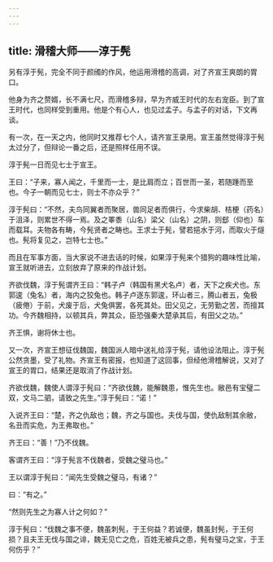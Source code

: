 ```yaml
---
---
---
```

title: 滑稽大师——淳于髡
---




另有淳于髡，完全不同于颜斶的作风，他运用滑稽的高调，对了齐宣王爽朗的胃口。

他身为齐之赘婿，长不满七尺，而滑稽多辩，早为齐威王时代的左右宠臣。到了宣王时代，也同样受到重用。他是个有心人，也见过孟子。与孟子的对话，下文再谈。

有一次，在一天之内，他同时又推荐七个人，请齐宣王录用。宣王虽然觉得淳于髡太过分了，但辩论一番之后，还是照样任用不误。

淳于髡一日而见七士于宣王。

王曰：“子来，寡人闻之，千里而一士，是比肩而立；百世而一圣，若随踵而至也。今子一朝而见七士，则士不亦众乎？”

淳于髡曰：“不然，夫鸟同翼者而聚居，兽同足者而俱行，今求柴胡、桔梗（药名）于沮泽，则累世不得一焉。及之睪黍（山名）梁父（山名）之阴，则郄（仰也）车而载耳。夫物各有畴，今髡贤者之畴也。王求士于髡，譬若挹水于河，而取火于燧也。髡将复见之，岂特七士也。”

而且在军事方面，当大家说不进去话的时候，如果淳于髡来个猎狗的趣味性比喻，宣王就听进去，立刻放弃了原来的作战计划。

齐欲伐魏，淳于髡谓齐王曰：“韩子卢（韩国有黑犬名卢）者，天下之疾犬也。东郭逡（兔名）者，海内之狡兔也。韩子卢逐东郭逡，环山者三，腾山者五，兔极（疲倦）于前，犬废于后，犬兔俱罢，各死其处。田父见之，无劳勤之苦，而擅其功。今齐魏相持，以顿其兵，弊其众，臣恐强秦大楚承其后，有田父之功。”

齐王惧，谢将休士也。

又一次，齐宣王想征伐魏国，魏国派人暗中送礼给淳于髡，请他设法阻止。淳于髡公然贪墨，受了礼物。齐宣王有密报，也知道了这回事，但经他滑稽解说，又对了宣王的胃口，结果还是取消了作战计划。

齐欲伐魏，魏使人谓淳于髡曰：“齐欲伐魏，能解魏患，惟先生也。敝邑有宝璧二双，文马二驷，请致之先生。”淳于髡曰：“诺！”

入说齐王曰：“楚，齐之仇敌也；魏，齐之与国也。夫伐与国，使仇敌制其余敝，名丑而实危，为王弗取也。”

齐王曰：“善！”乃不伐魏。

客谓齐王曰：“淳于髡言不伐魏者，受魏之璧马也。”

王以谓淳于髡曰：“闻先生受魏之璧马，有诸？”

曰：“有之。”

“然则先生之为寡人计之何如？”

淳于髡曰：“伐魏之事不便，魏虽刺髡，于王何益？若诚便，魏虽封髡，于王何损？且夫王无伐与国之诽，魏无见亡之危，百姓无被兵之患，髡有璧马之宝，于王何伤乎？”
